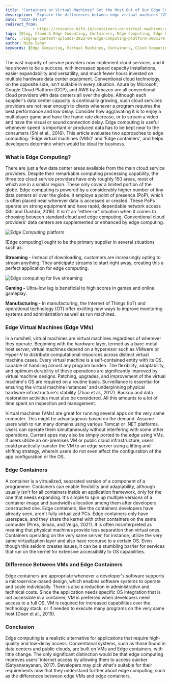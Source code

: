 ```yaml
---
title: 'Containers or Virtual Machines? Get the Most Out of Our Edge Computing Tasks'
description: 'Explore the differences between edge virtual machines (VMs) and edge containers to make informed decisions about optimizing edge computing tasks. Learn how edge computing enhances performance and reduces latency compared to traditional cloud services.'
date: "2022-04-14"
redirect_from: 
            - https://resource.nife.io/containers-or-virtual-machines-get-the-most-of-our-edge-computing-tasks/
tags: [Blog, Cloud & Edge Computing, Containers, Edge Computing, Edge Gaming, Network Edge, Streaming at Edge]
hero: ./img/wp-content-uploads-2022-04-Edge-Computing-platform-300x179.jpg
author: Nida Sahar
keywords: [Edge Computing, Virtual Machines, Containers, Cloud Computing, Low Latency, High Performance]
---
```


The vast majority of service providers now implement cloud services, and it has shown to be a success, with increased speed capacity installations, easier expandability and versatility, and much fewer hours invested on multiple hardware data center equipment. Conventional cloud technology, on the opposite side, isn't suitable in every situation. Azure by Microsoft, Google Cloud Platform (GCP), and AWS by Amazon are all conventional cloud providers with data centers all over the globe. Although each supplier's data center capacity is continually growing, such cloud services providers are not near enough to clients whenever a program requires the best performance and low delay. Consider how aggravating it is to enjoy a multiplayer game and have the frame rate decrease, or to stream a video and have the visual or sound connection delay. Edge computing is useful whenever speed is important or produced data has to be kept near to the consumers (Shi et al., 2016). This article evaluates two approaches to edge computing: 'Edge virtual machines (VMs)' and 'Edge containers', and helps developers determine which would be ideal for business.

### What is Edge Computing?

There are just a few data center areas available from the main cloud service providers. Despite their remarkable computing processing capability, the three top cloud service providers have only roughly 150 areas, most of which are in a similar region. These only cover a limited portion of the globe. Edge computing is powered by a considerably higher number of tiny data centers all over the globe. It employs a point of presence (PoP), which is often placed near wherever data is accessed or created. These PoPs operate on strong equipment and have rapid, dependable network access (Shi and Dustdar, 2016). It isn't an "either-or" situation when it comes to choosing between standard cloud and edge computing. Conventional cloud providers' data centers are supplemented or enhanced by edge computing.

![Edge Computing platform](https://raw.githubusercontent.com/nifetency/nife-blog-content/main/blog/img/Edge-Computing-platform.jpg)
<br/>



[Edge computing] ought to be the primary supplier in several situations such as:

**Streaming -** Instead of downloading, customers are increasingly opting to stream anything. They anticipate streams to start right away, creating this a perfect application for edge computing.

![Edge computing for live streaming](https://raw.githubusercontent.com/nifetency/nife-blog-content/main/blog/img/edge-computing-for-live-streaming.jpg)
<br/>



**Gaming -** Ultra-low lag is beneficial to high scores in games and online gameplay.

**Manufacturing -** In manufacturing, the Internet of Things (IoT) and operational technology (OT) offer exciting new ways to improve monitoring systems and administration as well as run machines.

### Edge Virtual Machines (Edge VMs)

In a nutshell, virtual machines are virtual machines regardless of wherever they operate. Beginning with the hardware layer, termed as a bare-metal host server, virtual machines depend on a hypervisor such as VMware or Hyper-V to distribute computational resources across distinct virtual machine cases. Every virtual machine is a self-contained entity with its OS, capable of handling almost any program burden. The flexibility, adaptability, and optimum durability of these operations are significantly improved by virtual machine designs. Patching, upgrades, and improvement of the virtual machine's OS are required on a routine basis. Surveillance is essential for ensuring the virtual machine instances' and underpinning physical hardware infrastructure's stability (Zhao et al., 2017). Backup and data restoration activities must also be considered. All this amounts to a lot of time spent on inspection and management.

Virtual machines (VMs) are great for running several apps on the very same computer. This might be advantageous based on the demand. Assume users wish to run many domains using various Tomcat or .NET platforms. Users can operate them simultaneously without interfering with some other operations. Current apps may also be simply ported to the edge using VMs. If users utilize an on-premises VM or public cloud infrastructure, users could practically transfer the VM to an edge server using a lifting and shifting strategy, wherein users do not even affect the configuration of the app configuration or the OS.

### Edge Containers

A container is a virtualized, separated version of a component of a programme. Containers can enable flexibility and adaptability, although usually isn't for all containers inside an application framework, only for the one that needs expanding. It's simple to spin up multiple versions of a container image and bandwidth allocation among them after developers constructed one. Edge containers, like the containers developers have already seen, aren't fully virtualized PCs. Edge containers only have userspace, and they share the kernel with other containers on the same computer (Pires, Simão, and Veiga, 2021). It is often misinterpreted as meaning that physical machines provide less separation than virtual ones. Containers operating on the very same server, for instance, utilize the very same virtualization layer and also have recourse to a certain OS. Even though this seldom creates issues, it can be a stumbling barrier for services that run on the kernel for extensive accessibility to OS capabilities.

### Difference Between VMs and Edge Containers

Edge containers are appropriate whenever a developer's software supports a microservice-based design, which enables software systems to operate and scale individually. There is also a reduction in administrative and technical costs. Since the application needs specific OS integration that is not accessible in a container, VM is preferred when developers need access to a full OS. VM is required for increased capabilities over the technology stack, or if needed to execute many programs on the very same host (Doan et al., 2019).

### Conclusion

Edge computing is a realistic alternative for applications that require high-quality and low-delay access. Conventional systems, such as those found in data centers and public clouds, are built on VMs and Edge containers, with little change. The only significant distinction would be that edge computing improves users' internet access by allowing them to access quicker (Satyanarayanan, 2017). Developers may pick what's suitable for their requirements now that they understand further about edge computing, such as the differences between edge VMs and edge containers.
